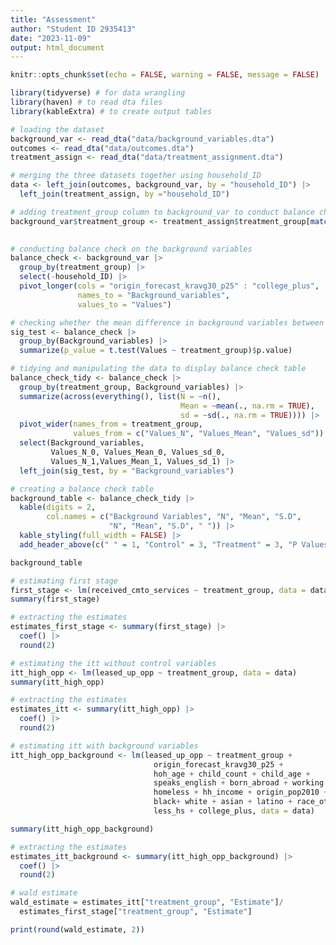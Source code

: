 ```yaml
---
title: "Assessment"
author: "Student ID 2935413"
date: "2023-11-09"
output: html_document
---
```


```r
knitr::opts_chunk$set(echo = FALSE, warning = FALSE, message = FALSE)

library(tidyverse) # for data wrangling
library(haven) # to read dta files
library(kableExtra) # to create output tables
```

```r
# loading the dataset
background_var <- read_dta("data/background_variables.dta")
outcomes <- read_dta("data/outcomes.dta")
treatment_assign <- read_dta("data/treatment_assignment.dta")
```

```r
# merging the three datasets together using household_ID
data <- left_join(outcomes, background_var, by = "household_ID") |> 
  left_join(treatment_assign, by ="household_ID")
```

```r
# adding treatment_group column to background_var to conduct balance check
background_var$treatment_group <- treatment_assign$treatment_group[match(background_var$household_ID,
                                                                         treatment_assign$household_ID)]

# conducting balance check on the background variables
balance_check <- background_var |>
  group_by(treatment_group) |>
  select(-household_ID) |>
  pivot_longer(cols = "origin_forecast_kravg30_p25" : "college_plus", 
               names_to = "Background_variables", 
               values_to = "Values") 

# checking whether the mean difference in background variables between treatment and control groups are statistically significant
sig_test <- balance_check |>
  group_by(Background_variables) |>
  summarize(p_value = t.test(Values ~ treatment_group)$p.value)

# tidying and manipulating the data to display balance check table
balance_check_tidy <- balance_check |>
  group_by(treatment_group, Background_variables) |>
  summarize(across(everything(), list(N = ~n(),
                                      Mean = ~mean(., na.rm = TRUE), 
                                      sd = ~sd(., na.rm = TRUE)))) |>
  pivot_wider(names_from = treatment_group, 
              values_from = c("Values_N", "Values_Mean", "Values_sd")) |>
  select(Background_variables, 
         Values_N_0, Values_Mean_0, Values_sd_0,
         Values_N_1,Values_Mean_1, Values_sd_1) |>
  left_join(sig_test, by = "Background_variables")

# creating a balance check table 
background_table <- balance_check_tidy |>
  kable(digits = 2, 
        col.names = c("Background Variables", "N", "Mean", "S.D", 
                      "N", "Mean", "S.D", " ")) |>
  kable_styling(full_width = FALSE) |>
  add_header_above(c(" " = 1, "Control" = 3, "Treatment" = 3, "P Values (T- C)"))

background_table
```

```r
# estimating first stage 
first_stage <- lm(received_cmto_services ~ treatment_group, data = data)
summary(first_stage)

# extracting the estimates 
estimates_first_stage <- summary(first_stage) |>
  coef() |>
  round(2)
```

```r
# estimating the itt without control variables
itt_high_opp <- lm(leased_up_opp ~ treatment_group, data = data)
summary(itt_high_opp)

# extracting the estimates 
estimates_itt <- summary(itt_high_opp) |>
  coef() |>
  round(2)

# estimating itt with background variables
itt_high_opp_background <- lm(leased_up_opp ~ treatment_group + 
                                origin_forecast_kravg30_p25 +
                                hoh_age + child_count + child_age +
                                speaks_english + born_abroad + working +
                                homeless + hh_income + origin_pop2010 +
                                black+ white + asian + latino + race_other +
                                less_hs + college_plus, data = data)

summary(itt_high_opp_background)

# extracting the estimates 
estimates_itt_background <- summary(itt_high_opp_background) |>
  coef() |>
  round(2)
```

```r
# wald estimate
wald_estimate = estimates_itt["treatment_group", "Estimate"]/ 
  estimates_first_stage["treatment_group", "Estimate"]

print(round(wald_estimate, 2))
```
